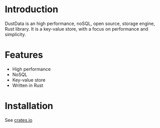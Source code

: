 # Introduction

DustData is an high performance, noSQL, open source, storage engine, Rust library.
It is a key-value store, with a focus on performance and simplicity.

# Features

-   High performance
-   NoSQL
-   Key-value store
-   Written in Rust

# Installation

See [crates.io](https://crates.io/crates/dustdata)
